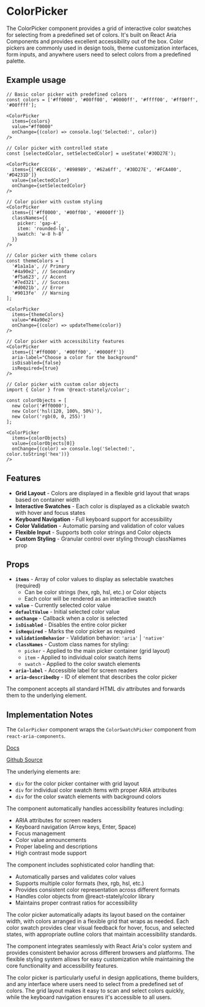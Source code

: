 

<Meta of={ColorPickerStories} />

# ColorPicker
The ColorPicker component provides a grid of interactive color swatches for selecting from a predefined set of colors. It's built on React Aria Components and provides excellent accessibility out of the box. Color pickers are commonly used in design tools, theme customization interfaces, form inputs, and anywhere users need to select colors from a predefined palette.

## Example usage
```tsx
// Basic color picker with predefined colors
const colors = ['#ff0000', '#00ff00', '#0000ff', '#ffff00', '#ff00ff', '#00ffff'];

<ColorPicker
  items={colors}
  value="#ff0000"
  onChange={(color) => console.log('Selected:', color)}
/>

// Color picker with controlled state
const [selectedColor, setSelectedColor] = useState('#30D27E');

<ColorPicker
  items={['#ECECE6', '#898989', '#62a6ff', '#30D27E', '#FCA400', '#D4231D']}
  value={selectedColor}
  onChange={setSelectedColor}
/>

// Color picker with custom styling
<ColorPicker
  items={['#ff0000', '#00ff00', '#0000ff']}
  classNames={{
    picker: 'gap-4',
    item: 'rounded-lg',
    swatch: 'w-8 h-8'
  }}
/>

// Color picker with theme colors
const themeColors = [
  '#1a1a1a', // Primary
  '#4a90e2', // Secondary
  '#f5a623', // Accent
  '#7ed321', // Success
  '#d0021b', // Error
  '#9013fe'  // Warning
];

<ColorPicker
  items={themeColors}
  value="#4a90e2"
  onChange={(color) => updateTheme(color)}
/>

// Color picker with accessibility features
<ColorPicker
  items={['#ff0000', '#00ff00', '#0000ff']}
  aria-label="Choose a color for the background"
  isDisabled={false}
  isRequired={true}
/>

// Color picker with custom color objects
import { Color } from '@react-stately/color';

const colorObjects = [
  new Color('#ff0000'),
  new Color('hsl(120, 100%, 50%)'),
  new Color('rgb(0, 0, 255)')
];

<ColorPicker
  items={colorObjects}
  value={colorObjects[0]}
  onChange={(color) => console.log('Selected:', color.toString('hex'))}
/>
```

## Features

* **Grid Layout** - Colors are displayed in a flexible grid layout that wraps based on container width
* **Interactive Swatches** - Each color is displayed as a clickable swatch with hover and focus states
* **Keyboard Navigation** - Full keyboard support for accessibility
* **Color Validation** - Automatic parsing and validation of color values
* **Flexible Input** - Supports both color strings and Color objects
* **Custom Styling** - Granular control over styling through classNames prop

<Canvas of={ColorPickerStories.Default} />

## Props

* **`items`** - Array of color values to display as selectable swatches (required)
  * Can be color strings (hex, rgb, hsl, etc.) or Color objects
  * Each color will be rendered as an interactive swatch
* **`value`** - Currently selected color value
* **`defaultValue`** - Initial selected color value
* **`onChange`** - Callback when a color is selected
* **`isDisabled`** - Disables the entire color picker
* **`isRequired`** - Marks the color picker as required
* **`validationBehavior`** - Validation behavior: `'aria'` | `'native'`
* **`classNames`** - Custom class names for styling:
  * `picker` - Applied to the main picker container (grid layout)
  * `item` - Applied to individual color swatch items
  * `swatch` - Applied to the color swatch elements
* **`aria-label`** - Accessible label for screen readers
* **`aria-describedby`** - ID of element that describes the color picker

The component accepts all standard HTML div attributes and forwards them to the underlying element.

## Implementation Notes
The `ColorPicker` component wraps the `ColorSwatchPicker` component from `react-aria-components`.

[Docs](https://react-spectrum.adobe.com/react-aria/ColorSwatchPicker.html)

[Github Source](https://github.com/gohypergiant/standard-toolkit/tree/main/design-toolkit/components/src/components/color-picker)

The underlying elements are:
- `div` for the color picker container with grid layout
- `div` for individual color swatch items with proper ARIA attributes
- `div` for the color swatch elements with background colors

The component automatically handles accessibility features including:
- ARIA attributes for screen readers
- Keyboard navigation (Arrow keys, Enter, Space)
- Focus management
- Color value announcements
- Proper labeling and descriptions
- High contrast mode support

The component includes sophisticated color handling that:
- Automatically parses and validates color values
- Supports multiple color formats (hex, rgb, hsl, etc.)
- Provides consistent color representation across different formats
- Handles color objects from @react-stately/color library
- Maintains proper contrast ratios for accessibility

The color picker automatically adapts its layout based on the container width, with colors arranged in a flexible grid that wraps as needed. Each color swatch provides clear visual feedback for hover, focus, and selected states, with appropriate outline colors that maintain accessibility standards.

The component integrates seamlessly with React Aria's color system and provides consistent behavior across different browsers and platforms. The flexible styling system allows for easy customization while maintaining the core functionality and accessibility features.

The color picker is particularly useful in design applications, theme builders, and any interface where users need to select from a predefined set of colors. The grid layout makes it easy to scan and select colors quickly, while the keyboard navigation ensures it's accessible to all users.
